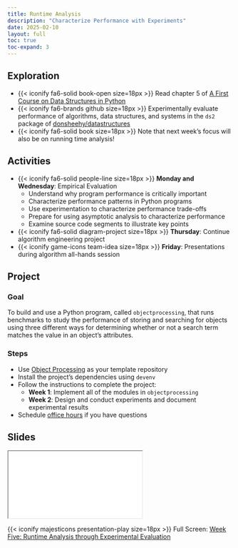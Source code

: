 ```yaml
---
title: Runtime Analysis
description: "Characterize Performance with Experiments"
date: 2025-02-10
layout: full
toc: true
toc-expand: 3
---
```


## Exploration

- {{< iconify fa6-solid book-open size=18px >}} Read chapter 5 of [A First
Course on Data Structures in
Python](https://donsheehy.github.io/datastructures/)
- {{< iconify fa6-brands github size=18px >}} Experimentally evaluate
performance of algorithms, data structures, and systems in the `ds2` package of
[donsheehy/datastructures](https://github.com/donsheehy/datastructures/)
- {{< iconify fa6-solid book size=18px >}} Note that next week's focus will also be on running time analysis!

## Activities

- {{< iconify fa6-solid people-line size=18px >}} **Monday and Wednesday**:
Empirical Evaluation
  - Understand why program performance is critically important
  - Characterize performance patterns in Python programs
  - Use experimentation to characterize performance trade-offs
  - Prepare for using asymptotic analysis to characterize performance
  - Examine source code segments to illustrate key points
- {{< iconify fa6-solid diagram-project size=18px >}} **Thursday**: Continue algorithm engineering project
- {{< iconify game-icons team-idea size=18px >}} **Friday**: Presentations during algorithm all-hands session

## Project

### Goal

To build and use a Python program, called `objectprocessing`, that runs
benchmarks to study the performance of storing and searching for objects using
three different ways for determining whether or not a search term matches the
value in an object's attributes.

### Steps

- Use [Object Processing](https://github.com/Algorithmology/object-processing-starter) as your template repository
- Install the project's dependencies using `devenv`
- Follow the instructions to complete the project:
  - **Week 1**: Implement all of the modules in `objectprocessing`
  - **Week 2**: Design and conduct experiments and document experimental results
- Schedule [office hours](https://www.gregorykapfhammer.com/schedule/) if you
have questions

## Slides

```{=html}
<iframe class="slide-deck" src="../../slides/weekfive/"></iframe>
```

{{< iconify majesticons presentation-play size=18px >}} Full Screen: [Week Five: Runtime Analysis through Experimental Evaluation](../../slides/weekfive/)
